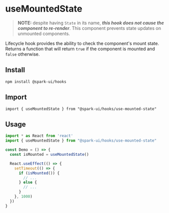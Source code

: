 
<Meta title="Hooks/useMountedState" />

# useMountedState

> **NOTE:** despite having `State` in its name, **_this hook does not cause the component to re-render_**.
> This component prevents state updates on unmounted components.

Lifecycle hook provides the ability to check the component's mount state.
Returns a function that will return `true` if the component is mounted and `false` otherwise.

## Install

```
npm install @spark-ui/hooks
```

## Import

```
import { useMountedState } from "@spark-ui/hooks/use-mounted-state"
```

## Usage

```jsx
import * as React from 'react'
import { useMountedState } from "@spark-ui/hooks/use-mounted-state"

const Demo = () => {
  const isMounted = useMountedState()

  React.useEffect(() => {
    setTimeout(() => {
      if (isMounted()) {
        // ...
      } else {
        // ...
      }
    }, 1000)
  })
}
```
